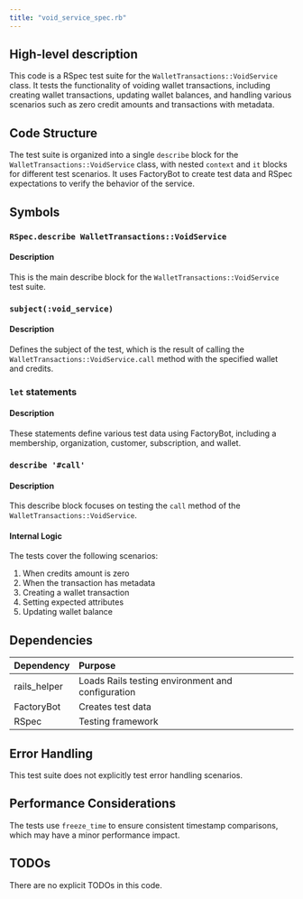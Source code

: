 ```yaml
---
title: "void_service_spec.rb"
---
```


## High-level description
This code is a RSpec test suite for the `WalletTransactions::VoidService` class. It tests the functionality of voiding wallet transactions, including creating wallet transactions, updating wallet balances, and handling various scenarios such as zero credit amounts and transactions with metadata.

## Code Structure
The test suite is organized into a single `describe` block for the `WalletTransactions::VoidService` class, with nested `context` and `it` blocks for different test scenarios. It uses FactoryBot to create test data and RSpec expectations to verify the behavior of the service.

## Symbols

### `RSpec.describe WalletTransactions::VoidService`
#### Description
This is the main describe block for the `WalletTransactions::VoidService` test suite.

### `subject(:void_service)`
#### Description
Defines the subject of the test, which is the result of calling the `WalletTransactions::VoidService.call` method with the specified wallet and credits.

### `let` statements
#### Description
These statements define various test data using FactoryBot, including a membership, organization, customer, subscription, and wallet.

### `describe '#call'`
#### Description
This describe block focuses on testing the `call` method of the `WalletTransactions::VoidService`.

#### Internal Logic
The tests cover the following scenarios:
1. When credits amount is zero
2. When the transaction has metadata
3. Creating a wallet transaction
4. Setting expected attributes
5. Updating wallet balance

## Dependencies
| Dependency | Purpose |
|:-----------|:--------|
| rails_helper | Loads Rails testing environment and configuration |
| FactoryBot | Creates test data |
| RSpec | Testing framework |

## Error Handling
This test suite does not explicitly test error handling scenarios.

## Performance Considerations
The tests use `freeze_time` to ensure consistent timestamp comparisons, which may have a minor performance impact.

## TODOs
There are no explicit TODOs in this code.